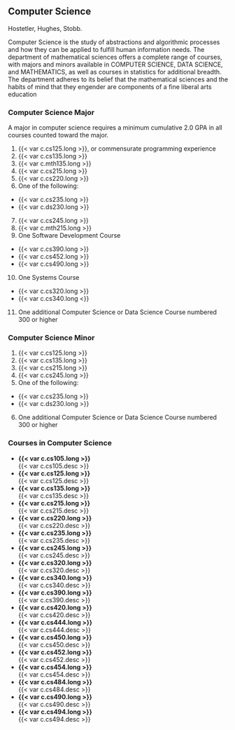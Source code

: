 ## Computer Science
Hostetler, Hughes, Stobb.  

Computer Science is the study of abstractions and algorithmic processes and how they can be applied to fulfill human information needs. The department of mathematical sciences offers a complete range of courses, with majors and minors available in COMPUTER SCIENCE, DATA SCIENCE, and MATHEMATICS, as well as courses in statistics for additional breadth. The department adheres to its belief that the mathematical sciences and the habits of mind that they engender are components of a fine liberal arts education

### Computer Science Major

A major in computer science requires a minimum cumulative 2.0 GPA in all courses counted toward the major.

1. {{< var c.cs125.long >}}, or commensurate programming experience
2. {{< var c.cs135.long >}}
3. {{< var c.mth135.long >}}
4. {{< var c.cs215.long >}}
5. {{< var c.cs220.long >}}
6. One of the following:
  - {{< var c.cs235.long >}}
  - {{< var c.ds230.long >}}
7. {{< var c.cs245.long >}}
8. {{< var c.mth215.long >}}
9. One Software Development Course
  - {{< var c.cs390.long >}}
  - {{< var c.cs452.long >}}
  - {{< var c.cs490.long >}}
10. One Systems Course 
  - {{< var c.cs320.long >}}
  - {{< var c.cs340.long <}}
11. One additional Computer Science or Data Science Course numbered 300 or higher

### Computer Science Minor 

1. {{< var c.cs125.long >}}
2. {{< var c.cs135.long >}}
3. {{< var c.cs215.long >}}
4. {{< var c.cs245.long >}}
5. One of the following:
  - {{< var c.cs235.long >}}
  - {{< var c.ds230.long >}}
6. One additional Computer Science or Data Science Course numbered 300 or higher

### Courses in Computer Science 

- **{{< var c.cs105.long >}}**   
  {{< var c.cs105.desc >}}   
- **{{< var c.cs125.long >}}**   
  {{< var c.cs125.desc >}}   
- **{{< var c.cs135.long >}}**   
  {{< var c.cs135.desc >}}   
- **{{< var c.cs215.long >}}**   
  {{< var c.cs215.desc >}}   
- **{{< var c.cs220.long >}}**  
  {{< var c.cs220.desc >}}  
- **{{< var c.cs235.long >}}**  
  {{< var c.cs235.desc >}}  
- **{{< var c.cs245.long >}}**  
  {{< var c.cs245.desc >}}  
- **{{< var c.cs320.long >}}**  
  {{< var c.cs320.desc >}}  
- **{{< var c.cs340.long >}}**  
  {{< var c.cs340.desc >}}  
- **{{< var c.cs390.long >}}**  
  {{< var c.cs390.desc >}}  
- **{{< var c.cs420.long >}}**  
  {{< var c.cs420.desc >}}  
- **{{< var c.cs444.long >}}**  
  {{< var c.cs444.desc >}}  
- **{{< var c.cs450.long >}}**  
  {{< var c.cs450.desc >}}  
- **{{< var c.cs452.long >}}**  
  {{< var c.cs452.desc >}}  
- **{{< var c.cs454.long >}}**   
  {{< var c.cs454.desc >}}  
- **{{< var c.cs484.long >}}**  
  {{< var c.cs484.desc >}}  
- **{{< var c.cs490.long >}}**  
  {{< var c.cs490.desc >}}  
- **{{< var c.cs494.long >}}**  
  {{< var c.cs494.desc >}}  
